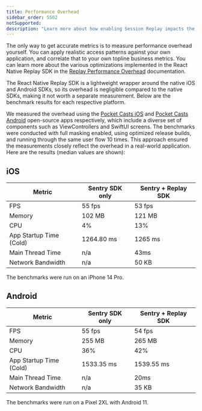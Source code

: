 ```yaml
---
title: Performance Overhead
sidebar_order: 5502
notSupported:
description: "Learn more about how enabling Session Replay impacts the performance of your application."
---
```


The only way to get accurate metrics is to measure performance overhead yourself. You can apply realistic access patterns against your own application, and correlate that to your own topline business metrics. You can learn more about the various optimizations implemented in the React Native Replay SDK in the [Replay Performance Overhead](/product/explore/session-replay/mobile/performance-overhead/) documentation.

The React Native Replay SDK is a lightweight wrapper around the native iOS and Android SDKs, so its overhead is negligible compared to the native SDKs, making it not worth a separate measurement. Below are the benchmark results for each respective platform.

We measured the overhead using the [Pocket Casts iOS](https://github.com/Automattic/pocket-casts-ios) and [Pocket Casts Android](https://github.com/Automattic/pocket-casts-android) open-source apps respectively, which include a diverse set of components such as ViewControllers and SwiftUI screens. The benchmarks were conducted with full masking enabled, using optimized release builds, and running through the same user flow 10 times. This approach ensured the measurements closely reflect the overhead in a real-world application. Here are the results (median values are shown):

## iOS

| Metric                           | Sentry SDK only | Sentry + Replay SDK |
| -------------------------------- | --------------- | ------------------- |
| FPS                              | 55 fps          | 53 fps              |
| Memory                           | 102 MB          | 121 MB              |
| CPU                              | 4%              | 13%                 |
| App Startup Time (Cold)          | 1264.80 ms      | 1265 ms             |
| Main Thread Time                 | n/a             | 43ms                |
| Network Bandwidth                | n/a             | 50 KB               |


The benchmarks were run on an iPhone 14 Pro.

## Android

| Metric                           | Sentry SDK only | Sentry + Replay SDK |
| -------------------------------- | --------------- | ------------------- |
| FPS                              | 55 fps          | 54 fps              |
| Memory                           | 255 MB          | 265 MB              |
| CPU                              | 36%             | 42%                 |
| App Startup Time (Cold)          | 1533.35 ms      | 1539.55 ms          |
| Main Thread Time                 | n/a             | 20ms                |
| Network Bandwidth                | n/a             | 35 KB               |


The benchmarks were run on a Pixel 2XL with Android 11.

